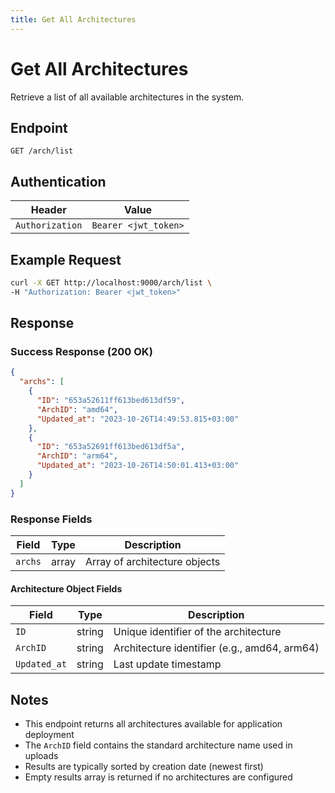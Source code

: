 ```yaml
---
title: Get All Architectures
---
```


# Get All Architectures

Retrieve a list of all available architectures in the system.

## Endpoint

```
GET /arch/list
```

## Authentication

| Header | Value |
|--------|-------|
| `Authorization` | `Bearer <jwt_token>` |

## Example Request

```bash
curl -X GET http://localhost:9000/arch/list \
-H "Authorization: Bearer <jwt_token>"
```

## Response

### Success Response (200 OK)

```json
{
  "archs": [
    {
      "ID": "653a52611ff613bed613df59",
      "ArchID": "amd64",
      "Updated_at": "2023-10-26T14:49:53.815+03:00"
    },
    {
      "ID": "653a52691ff613bed613df5a",
      "ArchID": "arm64",
      "Updated_at": "2023-10-26T14:50:01.413+03:00"
    }
  ]
}
```

### Response Fields

| Field | Type | Description |
|-------|------|-------------|
| `archs` | array | Array of architecture objects |

#### Architecture Object Fields

| Field | Type | Description |
|-------|------|-------------|
| `ID` | string | Unique identifier of the architecture |
| `ArchID` | string | Architecture identifier (e.g., amd64, arm64) |
| `Updated_at` | string | Last update timestamp |

## Notes

- This endpoint returns all architectures available for application deployment
- The `ArchID` field contains the standard architecture name used in uploads
- Results are typically sorted by creation date (newest first)
- Empty results array is returned if no architectures are configured